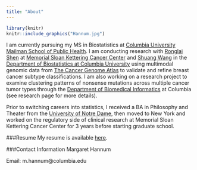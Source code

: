 ```yaml
---
title: "About"
---
```





```r
library(knitr)
knitr::include_graphics("Hannum.jpg")
```

I am currently pursuing my MS in Biostatistics at [Columbia University Mailman School of Public Health](https://www.mailman.columbia.edu/). I am conducting research with [Ronglai Shen](https://www.mskcc.org/profile/ronglai-shen) at [Memorial Sloan Kettering Cancer Center](https://www.mskcc.org/) and [Shuang Wang](https://www.mailman.columbia.edu/people/our-faculty/sw2206) in the [Department of Biostatistics at Columbia University](https://www.mailman.columbia.edu/become-student/departments/biostatistics) using multimodal genomic data from [The Cancer Genome Atlas](https://cancergenome.nih.gov/) to validate and refine breast cancer subtype classifications. I am also working on a research project to examine clustering patterns of nonsense mutations across multiple cancer tumor types through the [Department of Biomedical Informatics](https://www.dbmi.columbia.edu/) at Columbia (see research page for more details). 

Prior to switching careers into statistics, I received a BA in Philosophy and Theater from the [University of Notre Dame](https://www.nd.edu/), then moved to New York and worked on the regulatory side of clinical research at Memorial Sloan Kettering Cancer Center for 3 years before starting graduate school. 

###Resume
My resume is available <a href="Downloads/Hannum Resume 2017June06.pdf">here</a>.

###Contact Information
Margaret Hannum

Email: m.hannum@columbia.edu